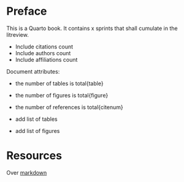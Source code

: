 # Preface {.unnumbered}

This is a Quarto book. It contains x sprints that shall cumulate in the litreview.

* Include citations count
* Include authors count
* Include affiliations count

Document attributes:

* the number of tables is total{table}
* the number of figures is total{figure}
* the number of references is total{citenum}

* add list of tables
* add list of figures

# Resources

Over [markdown](https://www.arthurperret.fr/)